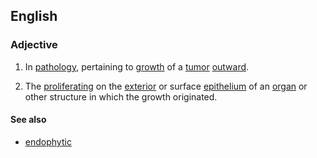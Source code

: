==English==

===Adjective===
{{en-adj|-}}

# {{pathology}} In [[pathology]], pertaining to [[growth]] of a [[tumor]] [[outward]]. 
# The [[proliferating]] on the [[exterior]] or surface [[epithelium]] of an [[organ]] or other structure in which the growth originated.

====See also====
* [[endophytic]]